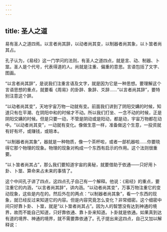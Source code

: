 ```yaml
---
---
---
```

title: 圣人之道
---




易有圣人之道四焉。以言者尚其辞，以动者尚其变，以制器者尚其象，以卜筮者尚其占。

孔子认为，《易经》这一门学问的法则，有圣人之道四点，就是言、动、制器、卜筮。圣人是个代号，代表得道的人。尚就是注重、偏重的意思。言语包括了文字、图画。

“以言者尚其辞”，是说我们注重言语及文字，就是因为它是一种思想。要理解这个言语思想的重点，就要看《周易》的卦辞、象辞、爻辞……“以言者尚其辞”，要特别注意这个辞。

“以动者尚其变”，天地宇宙万物一动就有变。前面我们讲到了阴阳交媾的时候，知道只有在平潮、在阴阳中和的时候才不动。所以我们打坐、一念不动的时候，正是阴阳交媾的时候。但是只要一动，不管是阴动或是阳动，都是动，宇宙万物都在动中。“以动者尚其变”，一动就有变化。像做生意一样，准备做这个生意，一投资就有好有坏，或赚钱，或赔本。

“以制器者尚其象”，器就是一种物质，像一个茶杯啦，或者一部机器啦……你要晓得它那个物理的现象。物理的现象对构成一个东西有启示的作用。这个法则很重要。

“以卜筮者尚其占”，那么我们要知道宇宙的奥秘，就要借助于依通——只好用卜卦、卜筮、算命来占未来的事情了。

这个中间孔子讲了四点，这四点孔子自己有一个解释。他说：《易经》的重点，要注重它的内涵，“以言者尚其辞”，讲内涵。“以动者尚其变”，万事万物注重它的变动现象，这些是内在的。然后外在的两点：“以制器者尚其象”，看一个东西的现象，就已经反过来知道它的内容。但是内容究竟怎么变化？非常细密。这个细密中间只好靠卜卦、卜筮，就是“以卜筮者尚其占”。因为人的智慧没有达到神通的境界，故而不能自己知道，只好靠依通、靠卜卦来知道。卜卦就是依通。如果真到达有道的境界、神通的境界，就不需要靠依通了。孔子提出来这四点，自己又加以解释说：